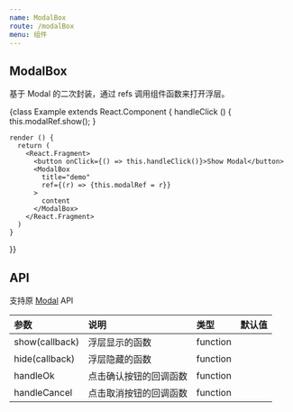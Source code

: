```yaml
---
name: ModalBox
route: /modalBox
menu: 组件
---
```



## ModalBox

基于 Modal 的二次封装，通过 refs 调用组件函数来打开浮层。

<Playground>
  {class Example extends React.Component {
    handleClick () {
      this.modalRef.show();
    }

    render () {
      return (
        <React.Fragment>
          <button onClick={() => this.handleClick()}>Show Modal</button>
          <ModalBox
            title="demo"
            ref={(r) => {this.modalRef = r}}
          >
            content
          </ModalBox>
        </React.Fragment>
      )
    }
  }}
</Playground>

## API

支持原 [Modal](https://ant-design.gitee.io/components/modal-cn/) API

|参数|说明|类型|默认值|
|:--|:--|:--|:--|
|show(callback)|浮层显示的函数|function||
|hide(callback)|浮层隐藏的函数|function||
|handleOk|点击确认按钮的回调函数|function||
|handleCancel|点击取消按钮的回调函数|function||